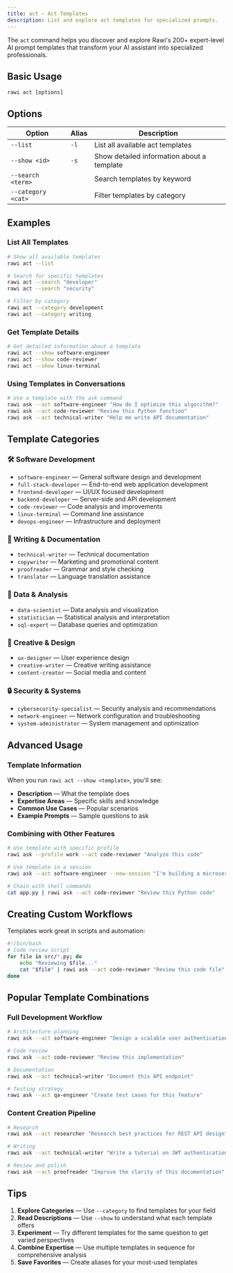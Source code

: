 ```yaml
---
title: act — Act Templates
description: List and explore act templates for specialized prompts.
---
```


The `act` command helps you discover and explore Rawi's 200+ expert-level AI prompt templates that transform your AI assistant into specialized professionals.

## Basic Usage

```
rawi act [options]
```

## Options

| Option             | Alias | Description                                |
| ------------------ | ----- | ------------------------------------------ |
| `--list`           | `-l`  | List all available act templates           |
| `--show <id>`      | `-s`  | Show detailed information about a template |
| `--search <term>`  |       | Search templates by keyword                |
| `--category <cat>` |       | Filter templates by category               |

## Examples

### List All Templates

```bash
# Show all available templates
rawi act --list

# Search for specific templates
rawi act --search "developer"
rawi act --search "security"

# Filter by category
rawi act --category development
rawi act --category writing
```

### Get Template Details

```bash
# Get detailed information about a template
rawi act --show software-engineer
rawi act --show code-reviewer
rawi act --show linux-terminal
```

### Using Templates in Conversations

```bash
# Use a template with the ask command
rawi ask --act software-engineer "How do I optimize this algorithm?"
rawi ask --act code-reviewer "Review this Python function"
rawi ask --act technical-writer "Help me write API documentation"
```

## Template Categories

### 🛠️ Software Development

- `software-engineer` — General software design and development
- `full-stack-developer` — End-to-end web application development
- `frontend-developer` — UI/UX focused development
- `backend-developer` — Server-side and API development
- `code-reviewer` — Code analysis and improvements
- `linux-terminal` — Command line assistance
- `devops-engineer` — Infrastructure and deployment

### 📝 Writing & Documentation

- `technical-writer` — Technical documentation
- `copywriter` — Marketing and promotional content
- `proofreader` — Grammar and style checking
- `translator` — Language translation assistance

### 🔬 Data & Analysis

- `data-scientist` — Data analysis and visualization
- `statistician` — Statistical analysis and interpretation
- `sql-expert` — Database queries and optimization

### 🎨 Creative & Design

- `ux-designer` — User experience design
- `creative-writer` — Creative writing assistance
- `content-creator` — Social media and content

### 🔒 Security & Systems

- `cybersecurity-specialist` — Security analysis and recommendations
- `network-engineer` — Network configuration and troubleshooting
- `system-administrator` — System management and optimization

## Advanced Usage

### Template Information

When you run `rawi act --show <template>`, you'll see:

- **Description** — What the template does
- **Expertise Areas** — Specific skills and knowledge
- **Common Use Cases** — Popular scenarios
- **Example Prompts** — Sample questions to ask

### Combining with Other Features

```bash
# Use template with specific profile
rawi ask --profile work --act code-reviewer "Analyze this code"

# Use template in a session
rawi ask --act software-engineer --new-session "I'm building a microservices architecture"

# Chain with shell commands
cat app.py | rawi ask --act code-reviewer "Review this Python code"
```

## Creating Custom Workflows

Templates work great in scripts and automation:

```bash
#!/bin/bash
# Code review script
for file in src/*.py; do
    echo "Reviewing $file..."
    cat "$file" | rawi ask --act code-reviewer "Review this code file"
done
```

## Popular Template Combinations

### Full Development Workflow

```bash
# Architecture planning
rawi ask --act software-engineer "Design a scalable user authentication system"

# Code review
rawi ask --act code-reviewer "Review this implementation"

# Documentation
rawi ask --act technical-writer "Document this API endpoint"

# Testing strategy
rawi ask --act qa-engineer "Create test cases for this feature"
```

### Content Creation Pipeline

```bash
# Research
rawi ask --act researcher "Research best practices for REST API design"

# Writing
rawi ask --act technical-writer "Write a tutorial on JWT authentication"

# Review and polish
rawi ask --act proofreader "Improve the clarity of this documentation"
```

## Tips

1. **Explore Categories** — Use `--category` to find templates for your field
2. **Read Descriptions** — Use `--show` to understand what each template offers
3. **Experiment** — Try different templates for the same question to get varied perspectives
4. **Combine Expertise** — Use multiple templates in sequence for comprehensive analysis
5. **Save Favorites** — Create aliases for your most-used templates

